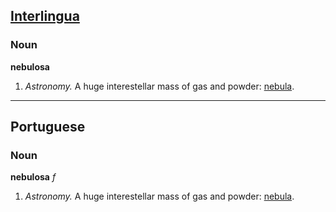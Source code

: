 ==[[Interlingua]]==
===Noun===
'''nebulosa'''
# ''Astronomy.'' A huge interestellar mass of gas and powder: [[nebula]].

----
==Portuguese==
===Noun===
'''nebulosa''' ''f''
# ''Astronomy.'' A huge interestellar mass of gas and powder: [[nebula]].
